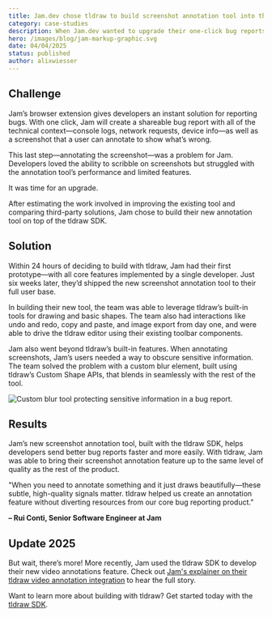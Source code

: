 ```yaml
---
title: Jam.dev chose tldraw to build screenshot annotation tool into their one-click bug reports
category: case-studies
description: When Jam.dev wanted to upgrade their one-click bug reports, Jam chose tldraw and shipped better screenshot annotations in six weeks.
hero: /images/blog/jam-markup-graphic.svg
date: 04/04/2025
status: published
author: alixwiesser
---
```


## Challenge

Jam’s browser extension gives developers an instant solution for reporting bugs. With one click, Jam will create a shareable bug report with all of the technical context—console logs, network requests, device info—as well as a screenshot that a user can annotate to show what’s wrong.

This last step—annotating the screenshot—was a problem for Jam. Developers loved the ability to scribble on screenshots but struggled with the annotation tool’s performance and limited features.

It was time for an upgrade.

After estimating the work involved in improving the existing tool and comparing third-party solutions, Jam chose to build their new annotation tool on top of the tldraw SDK.

## Solution

Within 24 hours of deciding to build with tldraw, Jam had their first prototype—with all core features implemented by a single developer. Just six weeks later, they’d shipped the new screenshot annotation tool to their full user base.

In building their new tool, the team was able to leverage tldraw’s built-in tools for drawing and basic shapes. The team also had interactions like undo and redo, copy and paste, and image export from day one, and were able to drive the tldraw editor using their existing toolbar components.

Jam also went beyond tldraw’s built-in features. When annotating screenshots, Jam’s users needed a way to obscure sensitive information. The team solved the problem with a custom blur element, built using tldraw’s Custom Shape APIs, that blends in seamlessly with the rest of the tool.

<Image
	src="/images/blog/jam-blur-tool.gif"
	alt="Custom blur tool protecting sensitive information in a bug report."
	title="Custom blur tool protecting sensitive information in a bug report."
/>

## Results

Jam’s new screenshot annotation tool, built with the tldraw SDK, helps developers send better bug reports faster and more easily. With tldraw, Jam was able to bring their screenshot annotation feature up to the same level of quality as the rest of the product.

<Callout type="quote">
"When you need to annotate something and it just draws beautifully—these subtle, high-quality signals matter. tldraw helped us create an annotation feature without diverting resources from our core bug reporting product."

**– Rui Conti, Senior Software Engineer at Jam**

</Callout>

## Update 2025

But wait, there’s more! More recently, Jam used the tldraw SDK to develop their new video annotations feature. Check out [Jam's explainer on their tldraw video annotation integration](https://www.youtube.com/watch?v=tHQW_K2pEgI) to hear the full story.

<YouTube
	src="https://www.youtube.com/watch?v=tHQW_K2pEgI"
	caption="Jam.dev: How We Built Video Annotations with tldraw"
/>

Want to learn more about building with tldraw? Get started today with the [tldraw SDK](http://tldraw.dev).
